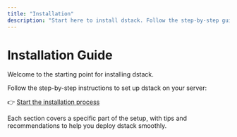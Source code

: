 ```yaml
---
title: "Installation"
description: "Start here to install dstack. Follow the step-by-step guide to set up your environment."
---
```


# Installation Guide

Welcome to the starting point for installing dstack.

Follow the step-by-step instructions to set up dstack on your server:

👉 [Start the installation process](/docs/getting-started/install/step-1-prerequisites)

Each section covers a specific part of the setup, with tips and recommendations to help you deploy dstack smoothly.
